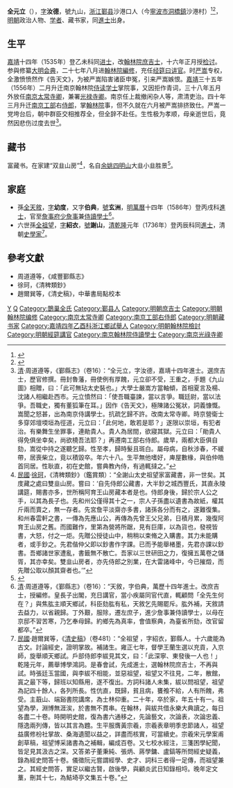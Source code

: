 {{明清人物信息框
| 姓名 = 全元立
| 原名 =
| 圖片名稱= 
| 圖片大小 =
| 圖片說明 = 
| 最高職務 = 南京工部右侍郎
| 國家 = 大明 
| 爵位 =
| 籍貫 = [[浙江等處承宣布政使司|浙江]][[鄞县|鄞县]]沙港口（今[[寧波市|寧波市]][[洞橋鎮_(寧波市)|洞橋鎮]]沙港村）
| 族裔 = 漢族
| 字號 = 字汝德，號九山
| 諡號 =
| 出生日期 = 弘治戊午闰十一月三十日
| 出生地點 = [[浙江等處承宣布政使司|浙江]][[鄞县|鄞县]]沙港口（今[[寧波市|寧波市]][[洞橋鎮_(寧波市)|洞橋鎮]]沙港村）
| 逝世日期 = 卒年不詳
| 逝世地點 = [[浙江等處承宣布政使司|浙江]][[鄞县|鄞县]]沙港口（今[[寧波市|寧波市]][[洞橋鎮_(寧波市)|洞橋鎮]]沙港村）
| 墓葬 = 
| 配偶 = 
| 親屬 = [[全天敘|全天敘]]（孫）<ref>[[清|清]]·周道遵等，《鄞縣志》（卷16）：“後孫天敘入館，復教內侍，有老璫來語，知為元立孫，搖首曰：當日全先生太嚴！其見憚若此。（甬上耆舊傳）”</ref><br>[[全祖望|全祖望]]（六世孫）<ref>[[清|清]]·周道遵等，《鄞縣志》（卷20）：“全祖望，字紹衣，元立六世孫。”</ref>
| 出身 = 
* 嘉靖四年乙酉科舉人
* 嘉靖十四年乙未科進士出身
| 經歷 = 
| 著作 = 
}}

'''全元立'''（{{bd|1498年||？|catIdx=Q全}}），[[表字|字]]'''汝德'''，號九山，[[浙江等處承宣布政使司|浙江]][[鄞县|鄞县]]沙港口人（今[[寧波市|寧波市]][[洞橋鎮_(寧波市)|洞橋鎮]]沙港村）<ref>{{Cite web |url=http://blog.sina.com.cn/s/blog_7e378ed60100tk5d.html |title=关于宋朝的“鹊巢全氏”_全彦霖_新浪博客 |access-date=2021-06-02 |archive-date=2021-06-03 |archive-url=https://web.archive.org/web/20210603000434/http://blog.sina.com.cn/s/blog_7e378ed60100tk5d.html }}</ref><ref>{{Cite web |url=http://yz.cnnb.com.cn/system/2021/01/17/030221555.shtml |title=全祖望：班马三椽笔乡邦一痴翁-鄞州新闻网-中国宁波网 |access-date=2021-06-02 |archive-date=2021-06-02 |archive-url=https://web.archive.org/web/20210602214251/http://yz.cnnb.com.cn/system/2021/01/17/030221555.shtml }}</ref>，[[明朝|明朝]]政治人物、[[学者|学者]]、藏书家，同[[進士|進士]]出身。

==生平==
[[嘉靖|嘉靖]]十四年（1535年）登乙未科同[[进士|进士]]，改[[翰林院庶吉士|翰林院庶吉士]]，十六年正月授[[检讨|检讨]]。参與修纂[[大明会典|大明会典]]，二十七年八月进[[翰林院編修|翰林院編修]]，充任[[經筵|经筵曰讲官]]。时[[严嵩|严嵩]]专权，全激愤愤然作《告天文》，为被严嵩陷害诸臣申冤，引来严嵩嫉恨。[[嘉靖|嘉靖]]三十五年（1556年）二月升迁南京翰林院[[侍读学士|侍读学士]]掌院事，又因拒作青词，三十八年五月外放任[[南京城|南京]][[太常寺卿|太常寺卿]]，兼署[[光禄寺卿|光禄寺卿]]。南京任上裁撤闲杂人等，肃清吏治。四十年三月升迁[[南京工部|南京工部]]右[[侍郎|侍郎]]，掌[[翰林院|翰林院]]事，但不久就在六月被严嵩排挤致仕。严嵩一党垮台后，朝中群臣交相推荐全，但全辞不赴任。生性极为孝顺，母亲逝世后，竟然因悲伤过度去世<ref>[[清|清]]·周道遵等，《鄞縣志》（卷16）：“全元立，字汝德，嘉靖十四年進士。選庶吉士，歷官修撰。冊封魯藩，冊使例有厚餽，元立卻不受，王重之，手題《九山圖》相贈，曰：「此可無玷太史裝也。」大學士嚴嵩方當軸傾，首相夏言及楊、沈諸人相繼赴西市。元立憤然曰：「使吾職臺諫，當以言爭。職廷尉，當以法爭。吾職史，獨有董狐筆在耳。」因作《告天文》，極陳諸公冤狀，詞義慷慨。嵩聞之怒甚，出為南京侍講學士。抗疏乞歸不許。改南太常寺卿。時京營衛士多穿郊壇堧垣為徑道，元立曰：「此何地，敢若是耶？」遂限以崇垣，有犯者治。有樂舞生坐罪事，連勛貴人。貴人為居間，欲寢其獄。元立曰：「勛貴人得免俱坐幸矣，尚欲橈吾法耶？」再遷南工部右侍郎。歲旱，兩都大臣俱自劾，嵩從中持之遂聽乞歸。性至孝，歸時髮且斑白。屬母病，自秋涉春，不緩帶，居喪柴立，竟以積毀卒。年六十八。生平無他嗜好，庳屋數椽，與伯仲皓首同居。性耿直，初在史館，嘗典教內侍，有過輒撻之。”</ref>。

==藏书==
富藏书。在家建“双韭山房”<ref>[[中華民國|民國]]·[[徐珂|徐珂]]，《清稗類鈔》（鑑賞類）：“全謝山太史祖望家富藏書，非一世矣。其庋藏之處曰雙韭山房。嘗曰：‘自先侍郎公藏書，大半鈔之城西豐氏，其直永陵講筵，賜書亦多，世所稱阿育王山房藏本者是也。侍郎身後，歸於宗人公之手，以其為長子也。先和州公僅得其十之一，宗人子孫盡以遺書為故紙，權其斤兩而賣之，無一存者。先宮詹平淡齋亦多書，諸孫各分而有之，遂難復集。和州春雲軒之書，一傳為先應山公，再傳為先曾王父兄弟，日積月累，幾復阿育王山房之舊。而國難作，里第為營將所踞，見有巨庫，以為貨也，發視皆書，大怒，付之一炬。先贈公授徒山中，稍稍以束脩之入購書。其力未能購者，或手鈔之。先君偕仲父即以鈔書作字課。已而予能舉楮墨，先君亦課以鈔書。吾鄉諸世家遭亂，書籤無不散亡。吾家以三世研田之力，復擁五萬卷之儲胥，其亦幸矣。雙韭山房者，亦先侍郎之別業，在大雷諸峰中，今已摧燬，而先贈公取以顏其齋者也。’”</ref>，名自[[余姚|余姚]][[四明山|四明山]]大韭小韭胜景<ref>{{Cite web |url=http://www.nbswh.com/index.php?m=content&c=index&a=show&catid=91&id=697 |title=大皎与小皎双蛟跃出四明山- 乡情水纹- 宁波水文化网 |access-date=2021-06-02 |archive-date=2021-06-03 |archive-url=https://web.archive.org/web/20210603085307/http://www.nbswh.com/index.php?m=content&c=index&a=show&catid=91&id=697 }}</ref>。

==家庭==
*孫[[全天敘|全天敘]]，[[表字|字]]'''幼度'''，又字'''伯典'''，[[號|號]]'''玄洲'''，[[明|明]][[萬曆|萬曆]]十四年（1586年）登丙戌科[[進士|進士]]，官至[[詹事府|詹事府]][[少詹事|少詹事]]兼[[侍讀學士|侍讀學士]]<ref>[[清|清]]·周道遵等，《鄞縣志》（卷16）：“天敘，字伯典，萬歷十四年進士。改庶吉士，授編修。皇長子出閣，充日講官，當小疾屬同官代直，輒顧問「全先生何在？」與焦肱主順天鄉試，科臣劾肱有私，天敘乞先賜罷斥。肱外補，天敘請去益力，以省親歸。丁外艱，服除，遷左庶子，進少詹事兼侍讀學士，以母在京邸不習苦寒，乃乞奉母歸。約鄉先為真率，會值察典，為臺省所劾，改官留都卒。”</ref>。
*六世孫[[全祖望|全祖望]]，[[表字|字]]'''紹衣'''，[[號|號]]'''謝山'''，[[清|清]][[乾隆|乾隆]]元年（1736年）登丙辰科同[[進士|進士]]，清朝[[史學家|史學家]]<ref>[[中華民國|民國]]·趙爾巽等，《[[清史稿|清史稿]]》（卷481）：“全祖望 ，字紹衣，鄞縣人。十六歲能為古文。討論經史，證明掌故。補諸生。雍正七年，督學王蘭生選以充貢，入京師，旋舉順天鄉試。戶部侍郎李紱見其文，曰：「此深寧、東發後一人也！」乾隆元年，薦舉博學鴻詞。是春會試，先成進士，選翰林院庶吉士，不再與試。時張廷玉當國，與李紱不相能，並惡祖望，祖望又不往見，二年，散館，寘之最下等，歸班以知縣用，遂不復出。方詞科諸人未集，紱以問祖望，祖望為記四十餘人，各列所長。性伉直，既歸，貧且病，饔飧不給，人有所餽，弗受。主蕺山、端谿書院講席，為士林仰重。二十年，卒於家，年五十有一。祖望為學，淵博無涯涘，於書無不貫串。在翰林，與紱共借永樂大典讀之，每日各盡二十卷。時開明史館，復為書六通移之，先論藝文，次論表，次論忠義、隱逸兩列傳，皆以其言為韙。生平服膺黃宗羲，宗羲表章明季忠節諸人，祖望益廣修枌社掌故、桑海遺聞以益之，詳盡而核實，可當續史。宗羲宋元學案甫創草稿，祖望博采諸書為之補輯，編成百卷。又七校水經注，三箋困學紀聞，皆足見其汲古之深。又答弟子董秉純、張炳、蔣學鏞、盧鎬等所問經史疑義，錄為經史問答十卷。儀徵阮元嘗謂經學、史才、詞科三者得一足傳，而祖望兼之。其經史問答，實足以繼古賢，啟後學，與顧炎武日知錄相埒。晚年定文藳，刪其十七，為鮚埼亭文集五十卷。”</ref>。

==參考文獻==
{{reflist}}

*周道遵等，《咸豐鄞縣志》
*徐珂，《清稗類鈔》
*趙爾巽等，《清史稿》，中華書局點校本

{{嘉靖十四年乙未科殿试金榜}}

{{Authority control}}
{{DEFAULTSORT:Quan全}}
[[Category:全姓|Y]]
[[Category:全祖望|Q]]
[[Category:鵲巢全氏|Category:鵲巢全氏]]
[[Category:鄞县人|Category:鄞县人]]
[[Category:明朝庶吉士|Category:明朝庶吉士]]
[[Category:明朝翰林院编修|Category:明朝翰林院编修]]
[[Category:南京太常寺卿|Category:南京太常寺卿]]
[[Category:南京工部右侍郎|Category:南京工部右侍郎]]
[[Category:明朝藏书家|Category:明朝藏书家]]
[[Category:嘉靖四年乙酉科浙江鄉試舉人|Category:嘉靖四年乙酉科浙江鄉試舉人]]
[[Category:明朝翰林院檢討|Category:明朝翰林院檢討]]
[[Category:明朝經筵講官|Category:明朝經筵講官]]
[[Category:南京翰林院侍讀學士|Category:南京翰林院侍讀學士]]
[[Category:南京光祿寺卿|Category:南京光祿寺卿]]